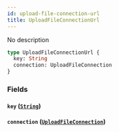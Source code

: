 ```yaml
---
id: upload-file-connection-url
title: UploadFileConnectionUrl
---
```


No description

```graphql
type UploadFileConnectionUrl {
  key: String
  connection: UploadFileConnection
}
```

### Fields

#### `key` ([`String`](/v1/scalars/string))

#### `connection` ([`UploadFileConnection`](/v1/objects/upload-file-connection))
